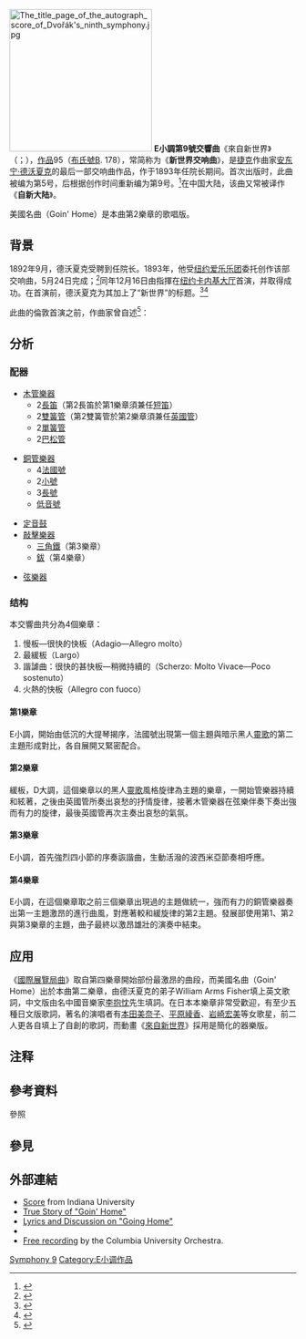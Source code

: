 {{noteTA
|G1=Music
|T=zh-tw:第9號交響曲 (德弗札克); zh-hans:第9号交响曲 (德沃夏克); zh-hk:第9號交響曲 (德弗札克);
|1=zh-tw:德弗札克; zh-hans:德沃夏克; zh-hk:德伏扎克;
|1=zh-tw:來自新世界; zh-hans:自新世界; zh-hk:來自新世界;
}}
{{Otheruses|來自新世界|subject=[[德沃夏克|德沃夏克]]譜寫的[[交響曲|交響曲]]|other=日本作家[[貴志祐介|貴志祐介]]的同名[[小說|小說]]及改編的電視動畫作品}}

[[File:The_title_page_of_the_autograph_score_of_Dvořák's_ninth_symphony.jpg|250px]]
'''E小調第9號交響曲'''《來自新世界》（{{lang-cs|Z nového světa}}；{{lang-en|From the New World}}），[[作品號|作品]]95（[[作品号#分类系统|布氏號]]B. 178），常简称为《'''新世界交响曲'''》，是[[捷克|捷克]]作曲家[[安东宁·德沃夏克|安东宁·德沃夏克]]的最后一部交响曲作品，作于1893年任{{Le|美国国家音乐学院|National Conservatory of Music of America}}院长期间。首次出版时，此曲被编为第5号，后根据创作时间重新编为第9号。<ref>{{Cite book|title=音乐欣赏基础教程|last=匡惠|publisher=上海音乐出版社|year=2002|isbn=7-80553-420-9|location=上海|pages=202}}</ref>在中国大陆，该曲又常被译作《'''自新大陆'''》。{{NoteTag|1954年，德沃夏克被[[世界和平理事會|世界和平理事会]]选为当年纪念的世界四大文化名人之一，中国响应号召，举行了德沃夏克逝世五十周年纪念大会，大会上演奏了其第九交响曲，标题译作《自新大陆》<ref>{{Cite journal |date=1954 |title=中國人民紀念德沃夏克 |url=https://kns.cnki.net/kcms/detail/detail.aspx?dbcode=CJFD&dbname=CJFD7984&filename=RMYY195403004&uniplatform=NZKPT&v=TQ-u54brXMx_-DdRSpQ7DZYuzJL5etNuAsmWEgl4CmpdwAz6GY2v5Z-cI9cGua4f |journal=[[人民音乐|人民音乐]] |issue=3|page=17}}{{Cbignore}}</ref>，之后便一直沿用。据说译作“自新大陆”而不是“自新世界”，是因为“新世界”在当时带有某种政治意味。<ref>{{Cite book|title=给孩子的音乐故事 1|last=沈弘著|publisher=东方出版中心|year=2018|isbn=978-7-5473-1259-9|location=上海|pages=90}}</ref><ref>{{Cite journal |author=贺锡德 |date=2008 |title=《自新大陆交响曲》的故事（下） |url=https://kns.cnki.net/kcms/detail/detail.aspx?dbcode=CJFD&dbname=CJFD2008&filename=YXJS200811026&uniplatform=NZKPT&v=qWIkW5vNNPIO8UCX4LIXY8AuMPw6F4IoZ7XrSCDDu2jffgsTsU9qJvl8bquYoxWV |journal=音响技术 |issue=11 |page=76-77}}{{Cbignore}}</ref><ref>{{Cite web|title=“新大陆” 或“新世界”的梦|url=https://archive.ph/XJoAO|access-date=2022-06-05|author=贾晓伟|date=2015-12-21|publisher=深圳特区报}}</ref>}}

美國名曲{{單雙書名號轉換|念故鄉}}（Goin' Home）是本曲第2樂章的歌唱版。

== 背景 ==
1892年9月，德沃夏克受聘到{{Le|美国国家音乐学院|National Conservatory of Music of America}}任院长。1893年，他受[[纽约爱乐乐团|纽约爱乐乐团]]委托创作该部交响曲，5月24日完成；<ref>{{Cite journal|title=德沃夏克的“新大陆”情怀|author=初海伦|url=http://www-nssd-cn.vpn.swjtu.edu.cn:8118/articles/Article_Read.aspx?id=29515592&from=Qikan_Search_Index|journal=党政论坛|issue=4|year=2009|page=56-57}}</ref>同年12月16日由{{link-en|安东·塞德尔|Anton Seidl}}指揮在[[纽约市|纽约]][[卡内基大厅|卡内基大厅]]首演，并取得成功。在首演前，德沃夏克为其加上了“新世界”的标题。<ref>{{Cite book|title=新编世界名曲欣赏|last=杨民望 编著|publisher=上海音乐出版社|year=2009|isbn=978-7-80751-328-5|location=上海|pages=936}}</ref><ref>{{Cite book|title=德沃夏克传|last=尼尔·温伯恩(Neil Wenborn)|publisher=湖南文艺出版社|year=2016|isbn=978-7-5404-7720-2|location=长沙|pages=138|translator-last=仲文明|translator2-last=李芸昕}}</ref>

此曲的倫敦首演之前，作曲家曾自述<ref>{{Cite book|title=偉大作曲家羣像：德弗札克|author=Neil Butterworth|translator=郭思蔚|publisher=智庫出版|year=1995年|isbn=957-8829-55-8|location=臺北市|editor=張己任|page=109}}{{zh-tw}}</ref>：

{{Quotation|我稱此交響曲為《新世界》，因為它是我在美國寫的第一首作品。依我的看法，這個國家的影響（意指黑人、印地安人、愛爾蘭人的民謠旋律）很容易看見。這首和其他在美國寫作的曲子，和我早先的作品，在色彩和個性上都很不一樣──但是我不會自我分析。我希望英國的聽眾能夠像以往一樣了解我。很遺憾我不能在首演時親臨指揮。你們能好心讓我知道演出反應如何，並寄給我倫敦輿論的批評嗎？慢板和序奏部分應該非常緩慢。對了，速度！速度是很可怕的事情。}}

== 分析 ==
=== 配器 ===
{{multicol}}
* [[木管樂器|木管樂器]]
** 2[[長笛|長笛]]（第2長笛於第1樂章須兼任[[短笛|短笛]]）
** 2[[雙簧管|雙簧管]]（第2雙簧管於第2樂章須兼任[[英國管|英國管]]）
** 2[[單簧管|單簧管]]
** 2[[巴松管|巴松管]]
{{multicol-break}}
* [[銅管樂器|銅管樂器]]
** 4[[法國號|法國號]]
** 2[[小號|小號]]
** 3[[長號|長號]]
** [[低音號|低音號]]
{{multicol-break}}
* [[定音鼓|定音鼓]]
* [[敲擊樂器|敲擊樂器]]
** [[三角鐵|三角鐵]]（第3樂章）
** [[鈸|鈸]]（第4樂章）
{{multicol-break}}
* [[弦樂器|弦樂器]]
{{multicol-end}}

=== 结构 ===
{{Listen|type=music|filename=Antonin Dvorak - symphony no. 9 in e minor 'from the new world', op. 95 - i. adagio - allegro molto.ogg|title=I. Adagio – Allegro molto
|filename2=Antonin Dvorak - symphony no. 9 in e minor 'from the new world', op. 95 - ii. largo.ogg|title2=II. Largo
|filename3=Antonin Dvorak - symphony no. 9 in e minor 'from the new world', op. 95 - iii. molto vivace.ogg|title3=III. Scherzo: Molto vivace
|filename4=Antonin Dvorak - symphony no. 9 in e minor 'from the new world', op. 95 - iv. allegro con fuoco.ogg|title4=IV. Allegro con fuoco}}
本交響曲共分為4個樂章：

#慢板—很快的快板（Adagio—Allegro molto）
#最緩板（Largo）
#諧謔曲：很快的甚快板—稍微持續的（Scherzo: Molto Vivace—Poco sostenuto）
#火熱的快板（Allegro con fuoco）

==== 第1樂章 ====
E小調，開始由低沉的大提琴揭序，法國號出現第一個主題與暗示黑人[[靈歌|靈歌]]的第二主題形成對比，各自展開又緊密配合。
==== 第2樂章 ====
緩板，D{{music|flat}}大調，這個樂章以{{單雙書名號轉換|念故鄉}}的黑人[[靈歌|靈歌]]風格旋律為主題的樂章，一開始管樂器持續和絃著，之後由英國管所奏出{{單雙書名號轉換|念故鄉}}哀愁的抒情旋律，接著木管樂器在弦樂伴奏下奏出強而有力的旋律，最後英國管再次主奏出哀愁的氣氛。

==== 第3樂章 ====
E小調，首先強烈四小節的序奏詼諧曲，生動活潑的波西米亞節奏相呼應。
==== 第4樂章 ====
E小調，在這個樂章取之前三個樂章出現過的主題做統一，強而有力的銅管樂器奏出第一主題激昂的進行曲風，對應著較和緩旋律的第2主題。發展部使用第1、第2與第3樂章的主題，曲子最終以激昂雄壯的演奏中結束。

== 应用 ==
《[[國際展覽局|國際展覽局曲]]》取自第四樂章開始部份最激昂的曲段，而美國名曲{{單雙書名號轉換|念故鄉}}（Goin' Home）出於本曲第二樂章，由德沃夏克的弟子William Arms Fisher填上英文歌詞，中文版由名中國音樂家[[李抱忱|李抱忱]]先生填詞。在日本本樂章非常受歡迎，有至少五種日文版歌詞，著名的演唱者有[[本田美奈子|本田美奈子]]、[[平原綾香|平原綾香]]、[[岩崎宏美|岩崎宏美]]等女歌星，前二人更各自填上了自創的歌詞，而動畫《[[來自新世界|來自新世界]]》採用是簡化的器樂版。

== 注释 ==
{{NoteFoot}}

== 參考資料 ==
;參照
{{Reflist}}

== 參見 ==
{{Portal box|古典音樂}}

== 外部連結 ==
* [http://www.dlib.indiana.edu/variations/scores/adr4498/large/index.html Score] {{Wayback|url=http://www.dlib.indiana.edu/variations/scores/adr4498/large/index.html |date=20100929211015 }} from Indiana University
* [http://www.americanmusicpreservation.com/nemusic4.htm True Story of "Goin' Home"] {{Wayback|url=http://www.americanmusicpreservation.com/nemusic4.htm |date=20100129174328 }}
* [https://web.archive.org/web/20090118123813/http://www.namethathymn.com/hymn-lyrics-detective-forum/index.php?a=vtopic&t=15 Lyrics and Discussion on "Going Home"]
* {{IMSLP|work=Symphony No.9, Op.95 (Dvořák, Antonín)}}
* [http://www.columbia.edu/cu/cuo/audio.html Free recording] {{Wayback|url=http://www.columbia.edu/cu/cuo/audio.html |date=20121014123856 }} by the Columbia University Orchestra.

{{Dvořák symphonies}}
{{Authority control}}

{{DEFAULTSORT:Symphony No. 9 (Dvorak)}}
[[Category:德沃夏克交响曲|Symphony 9]]
[[Category:E小调作品|Category:E小调作品]]